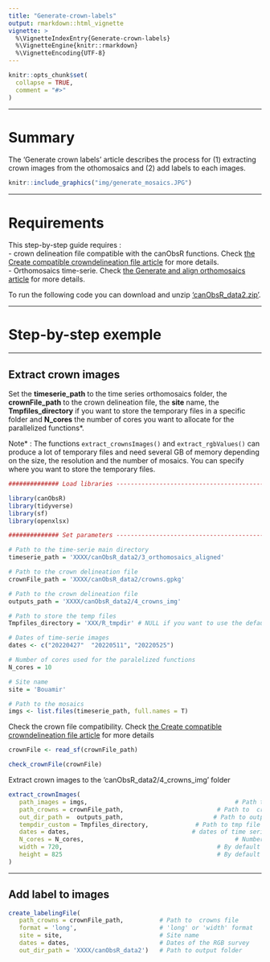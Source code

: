```yaml
---
title: "Generate-crown-labels"
output: rmarkdown::html_vignette
vignette: >
  %\VignetteIndexEntry{Generate-crown-labels}
  %\VignetteEngine{knitr::rmarkdown}
  %\VignetteEncoding{UTF-8}
---
```


```r
knitr::opts_chunk$set(
  collapse = TRUE,
  comment = "#>"
)
```

---

# Summary

The 'Generate crown labels' article describes the process for (1) extracting crown images from the othomosaics and (2) add labels to each images. 

```r
knitr::include_graphics("img/generate_mosaics.JPG")
```

---

# Requirements

This step-by-step guide requires :  
- crown delineation file compatible with the canObsR functions. Check [the Create compatible crowndelineation file article](https://umr-amap.github.io/canObsR/reference/Create-compatible-crown-delineation-file.html) for more details.  
- Orthomosaics time-serie. Check [the Generate and align orthomosaics article](https://umr-amap.github.io/canObsR/reference/Generate-and-align-orthomosaics.html) for more details.   

To run the following code you can download and unzip ['canObsR_data2.zip'](https://zenodo.org/uploads/14748367?token=eyJhbGciOiJIUzUxMiJ9.eyJpZCI6ImVhNjBlZWM5LWYwZTEtNGUxNS04ZDRmLWI3MTAwZTdiMTdmNSIsImRhdGEiOnt9LCJyYW5kb20iOiIzYmViYTgxNWE2OGNlYTA1Zjc1YzdmMWUzZTdjZTVkMSJ9.pzx-dAnjJXNp34OIpqfibrHxZxSUSj8FvdLPGd6r4IaJSa5sAW-eme_EenQr0bLPUAjFGhKrZ-OqrVOQ7bLKBw). 

---

# Step-by-step exemple

---  

## Extract crown images 

Set the **timeserie_path** to the time series orthomosaics folder, the **crownFile_path** to the crown delineation file, the **site** name, the **Tmpfiles_directory** if you want to store the temporary files in a specific folder and **N_cores** the number of cores you want to allocate for the parallelized functions*.

Note* : The functions `extract_crownsImages()` and `extract_rgbValues()` can produce a 
lot of temporary files and need several GB of memory depending on the size, the 
resolution and the number of mosaics. You can specify where you want to store 
the temporary files.

```r
############## Load libraries --------------------------------------------------

library(canObsR)
library(tidyverse)
library(sf)
library(openxlsx)

############## Set parameters --------------------------------------------------

# Path to the time-serie main directory
timeserie_path = 'XXXX/canObsR_data2/3_orthomosaics_aligned'

# Path to the crown delineation file
crownFile_path = 'XXXX/canObsR_data2/crowns.gpkg'

# Path to the crown delineation file
outputs_path = 'XXXX/canObsR_data2/4_crowns_img'

# Path to store the temp files
Tmpfiles_directory = 'XXX/R_tmpdir' # NULL if you want to use the default folder

# Dates of time-serie images
dates <- c("20220427"  "20220511", "20220525")

# Number of cores used for the paralelized functions
N_cores = 10

# Site name
site = 'Bouamir'

# Path to the mosaics
imgs <- list.files(timeserie_path, full.names = T)
```

Check the crown file compatibility. Check [the Create compatible crowndelineation file article](https://umr-amap.github.io/canObsR/reference/Create-compatible-crown-delineation-file.html) for more details

```r
crownFile <- read_sf(crownFile_path)

check_crownFile(crownFile)
```

Extract crown images to the 'canObsR_data2/4_crowns_img' folder

```r

extract_crownImages(
   path_images = imgs,                                         # Path to mosaics
   path_crowns = crownFile_path,                          # Path to  crowns file
   out_dir_path =  outputs_path,                         # Path to output folder
   tempdir_custom = Tmpfiles_directory,             # Path to tmp file directory
   dates = dates,                                  # dates of time series images
   N_cores = N_cores,                                          # Number of cores 
   width = 720,                                           # By default it is 720 
   height = 825                                           # By default it is 720 
)
```

---  

## Add label to images

```r
create_labelingFile(
   path_crowns = crownFile_path,          # Path to  crowns file
   format = 'long',                       # 'long' or 'width' format
   site = site,                           # Site name
   dates = dates,                         # Dates of the RGB survey
   out_dir_path = 'XXXX/canObsR_data2')   # Path to output folder
```
 

